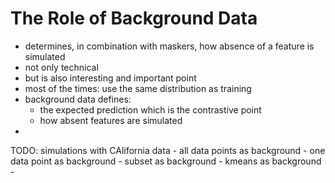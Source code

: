 # The Role of Background Data


- determines, in combination with maskers, how absence of a feature is simulated
- not only technical
- but is also interesting and important point
- most of the times: use the same distribution as training
- background data defines:
  - the expected prediction which is the contrastive point
  - how absent features are simulated
-



TODO: simulations with CAlifornia data
- all data points as background
- one data point as background
- subset as background
- kmeans as background
-    

